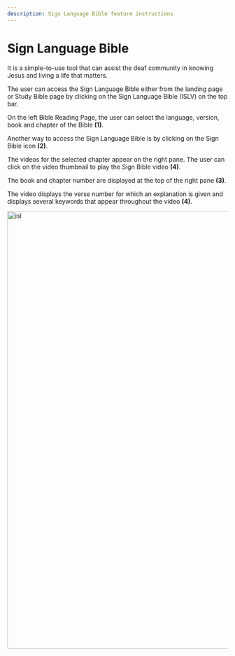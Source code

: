 ```yaml
---
description: Sign Language Bible feature instructions
---
```


# Sign Language Bible

It is a simple-to-use tool that can assist the deaf community in knowing Jesus and living a life that matters.

The user can access the Sign Language Bible either from the landing page or Study Bible page by clicking on the Sign Language Bible (ISLV) on the top bar.

On the left Bible Reading Page, the user can select the language, version, book and chapter of the Bible **(1)**.

Another way to access the Sign Language Bible is by clicking on the Sign Bible icon **(2)**.

The videos for the selected chapter appear on the right pane.
The user can click on the video thumbnail to play the Sign Bible video **(4)**.

The book and chapter number are displayed at the top of the right pane **(3)**.

The video displays the verse number for which an explanation is given and displays several keywords that appear throughout the video **(4)**.

<img src="/img/assets/isl.png" width="1000px" alt="isl" />
